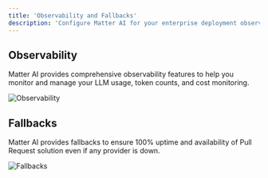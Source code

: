 ```yaml
---
title: 'Observability and Fallbacks'
description: 'Configure Matter AI for your enterprise deployment observability and fallbacks to get AI usage analytics and fallbacks and 100% uptime.'
---
```


## Observability

Matter AI provides comprehensive observability features to help you monitor and manage your LLM usage, token counts, and cost monitoring.

<Frame>
<img src="/images/enterprise/observability.png" alt="Observability" />
</Frame>


## Fallbacks

Matter AI provides fallbacks to ensure 100% uptime and availability of Pull Request solution even if any provider is down.

<Frame>
<img src="/images/enterprise/fallbacks.png" alt="Fallbacks" />
</Frame>
